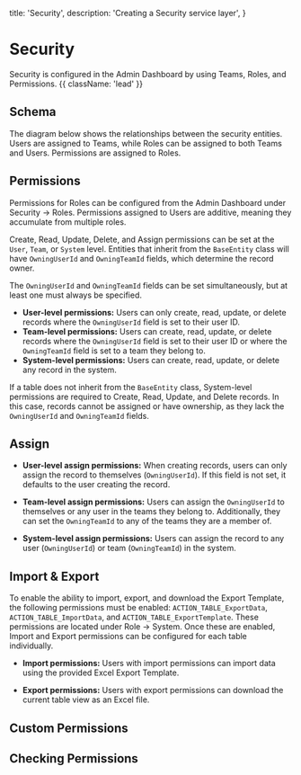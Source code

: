 
  title: 'Security',
  description: 'Creating a Security service layer',
}

# Security

Security is configured in the Admin Dashboard by using Teams, Roles, and Permissions. {{ className: 'lead' }}

## Schema

The diagram below shows the relationships between the security entities. Users are assigned to Teams, while Roles can be assigned to both Teams and Users. Permissions are assigned to Roles.

<DocImage image={imgSecuritySchema} full={false} />

## Permissions

Permissions for Roles can be configured from the Admin Dashboard under Security -> Roles. Permissions assigned to Users are additive, meaning they accumulate from multiple roles.

<DocImage image={imgEditRole} full={true} />

Create, Read, Update, Delete, and Assign permissions can be set at the `User`, `Team`, or `System` level. Entities that inherit from the `BaseEntity` class will have `OwningUserId` and `OwningTeamId` fields, which determine the record owner.

The `OwningUserId` and `OwningTeamId` fields can be set simultaneously, but at least one must always be specified.

- <b>User-level permissions:</b> Users can only create, read, update, or delete records
  where the `OwningUserId` field is set to their user ID.
- <b>Team-level permissions:</b> Users can create, read, update, or delete records
  where the `OwningUserId` field is set to their user ID or where the `OwningTeamId`
  field is set to a team they belong to.
- <b>System-level permissions:</b> Users can create, read, update, or delete any
  record in the system.

If a table does not inherit from the `BaseEntity` class, System-level permissions are required to Create, Read, Update, and Delete records. In this case, records cannot be assigned or have ownership, as they lack the `OwningUserId` and `OwningTeamId` fields.

## Assign

- <b>User-level assign permissions:</b> When creating records, users can only assign
  the record to themselves (`OwningUserId`). If this field is not set, it defaults
  to the user creating the record.

- <b>Team-level assign permissions:</b> Users can assign the `OwningUserId` to themselves
  or any user in the teams they belong to. Additionally, they can set the `OwningTeamId`
  to any of the teams they are a member of.

- <b>System-level assign permissions:</b> Users can assign the record to any user
  (`OwningUserId`) or team (`OwningTeamId`) in the system.

## Import & Export

To enable the ability to import, export, and download the Export Template, the following permissions must be enabled: `ACTION_TABLE_ExportData`, `ACTION_TABLE_ImportData`, and `ACTION_TABLE_ExportTemplate`. These permissions are located under Role -> System. Once these are enabled, Import and Export permissions can be configured for each table individually.

- <b>Import permissions:</b> Users with import permissions can import data using
  the provided Excel Export Template.

- <b>Export permissions:</b> Users with export permissions can download the current
  table view as an Excel file.

<DocImage image={imgImportExport} full={false} />

## Custom Permissions

## Checking Permissions
